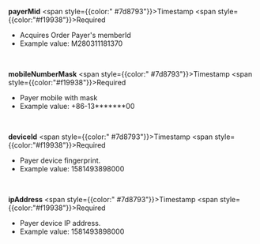 **payerMid** <span style={{color:" #7d8793"}}>Timestamp</span> <span style={{color:"#f19938"}}>Required</span>
- Acquires Order Payer's memberId
- Example value: M280311181370

<br/>

**mobileNumberMask** <span style={{color:" #7d8793"}}>Timestamp</span> <span style={{color:"#f19938"}}>Required</span>
- Payer mobile with mask
- Example value: +86-13*******00

<br/>

**deviceId** <span style={{color:" #7d8793"}}>Timestamp</span> <span style={{color:"#f19938"}}>Required</span>
- Payer device fingerprint.
- Example value: 1581493898000

<br/>

**ipAddress** <span style={{color:" #7d8793"}}>Timestamp</span> <span style={{color:"#f19938"}}>Required</span>
- Payer device IP address.
- Example value: 1581493898000

<br/>
